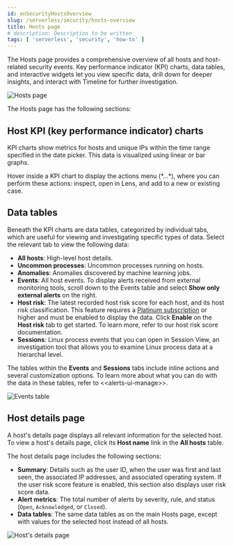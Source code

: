 ```yaml
---
id: enSecurityHostsOverview
slug: /serverless/security/hosts-overview
title: Hosts page
# description: Description to be written
tags: [ 'serverless', 'security', 'how-to' ]
---
```


<div id="hosts-overview"></div>

The Hosts page provides a comprehensive overview of all hosts and host-related security events. Key performance indicator (KPI) charts, data tables, and interactive widgets let you view specific data, drill down for deeper insights, and interact with Timeline for further investigation.

![Hosts page](../images/hosts-overview/-management-hosts-hosts-ov-pg.png)

The Hosts page has the following sections:

<div id="host-KPI-charts"></div>

## Host KPI (key performance indicator) charts

KPI charts show metrics for hosts and unique IPs within the time range specified in the date picker. This data is visualized using linear or bar graphs.

<DocCallOut title="Tip">
Hover inside a KPI chart to display the actions menu (*...*), where you can perform these actions: inspect, open in Lens, and add to a new or existing case.
</DocCallOut>

<div id="host-data-tables"></div>

## Data tables

Beneath the KPI charts are data tables, categorized by individual tabs, which are useful for viewing and investigating specific types of data. Select the relevant tab to view the following data:

* **All hosts**: High-level host details.
* **Uncommon processes**: Uncommon processes running on hosts.
* **Anomalies**: Anomalies discovered by machine learning jobs.
* **Events**: All host events. To display alerts received from external monitoring tools, scroll down to the Events table and select **Show only external alerts** on the right.
* **Host risk**: The latest recorded host risk score for each host, and its host risk classification. This feature requires a [Platinum subscription](https://www.elastic.co/pricing) or higher and must be enabled to display the data. Click **Enable** on the **Host risk** tab to get started. To learn more, refer to our <DocLink id="enSecurityHostRiskScore">host risk score documentation</DocLink>.  
* **Sessions**: Linux process events that you can open in <DocLink id="enSecuritySessionView">Session View</DocLink>, an investigation tool that allows you to examine Linux process data at a hierarchal level.

The tables within the **Events** and **Sessions** tabs include inline actions and several customization options. To learn more about what you can do with the data in these tables, refer to \<\<alerts-ui-manage>>.

![Events table](../images/hosts-overview/-getting-started-users-events-table.png)

<div id="host-details-page"></div>

## Host details page

A host's details page displays all relevant information for the selected host. To view a host's details page, click its **Host name** link in the **All hosts** table.

The host details page includes the following sections: 

* **Summary**: Details such as the user ID, when the user was first and last seen, the associated IP addresses, and associated operating system. If the user risk score feature is enabled, this section also displays user risk score data. 
* **Alert metrics**: The total number of alerts by severity, rule, and status (`Open`, `Acknowledged`, or `Closed`).  
* **Data tables**: The same data tables as on the main Hosts page, except with values for the selected host instead of all hosts. 

![Host's details page](../images/hosts-overview/-management-hosts-hosts-detail-pg.png)
